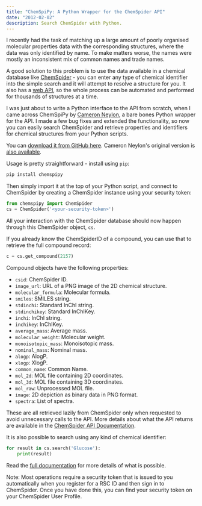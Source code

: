 ```yaml
---
title: "ChemSpiPy: A Python Wrapper for the ChemSpider API"
date: "2012-02-02"
description: Search ChemSpider with Python.
---
```


I recently had the task of matching up a large amount of poorly organised molecular properties data with the corresponding structures, where the data was only identified by name. To make matters worse, the names were mostly an inconsistent mix of common names and trade names.

A good solution to this problem is to use the data available in a chemical database like [ChemSpider](http://www.chemspider.com) - you can enter any type of chemical identifier into the simple search and it will attempt to resolve a structure for you. It also has a [web API](http://www.chemspider.com/AboutServices.aspx), so the whole process can be automated and performed for thousands of structures at a time.

I was just about to write a Python interface to the API from scratch, when I came across ChemSpiPy by [Cameron Neylon](http://github.com/cameronneylon), a bare bones Python wrapper for the API. I made a few bug fixes and extended the functionality, so now you can easily search ChemSpider and retrieve properties and identifiers for chemical structures from your Python scripts.

You can [download it from GitHub here](https://github.com/mcs07/ChemSpiPy). Cameron Neylon's original version is [also available](https://github.com/cameronneylon/ChemSpiPy).

Usage is pretty straightforward - install using `pip`:

```bash
pip install chemspipy
```

Then simply import it at the top of your Python script, and connect to ChemSpider by creating a ChemSpider instance using your security token:

```python
from chemspipy import ChemSpider
cs = ChemSpider('<your-security-token>')
```

All your interaction with the ChemSpider database should now happen through this ChemSpider object, `cs`.

If you already know the ChemSpiderID of a compound, you can use that to retrieve the full compound record:

```python
c = cs.get_compound(2157)
```

Compound objects have the following properties:

- `csid`: ChemSpider ID.
- `image_url`: URL of a PNG image of the 2D chemical structure.
- `molecular_formula`: Molecular formula.
- `smiles`: SMILES string.
- `stdinchi`: Standard InChI string.
- `stdinchikey`: Standard InChIKey.
- `inchi`: InChI string.
- `inchikey`: InChIKey.
- `average_mass`: Average mass.
- `molecular_weight`: Molecular weight.
- `monoisotopic_mass`: Monoisotopic mass.
- `nominal_mass`: Nominal mass.
- `alogp`: AlogP.
- `xlogp`: XlogP.
- `common_name`: Common Name.
- `mol_2d`: MOL file containing 2D coordinates.
- `mol_3d`: MOL file containing 3D coordinates.
- `mol_raw`: Unprocessed MOL file.
- `image`: 2D depiction as binary data in PNG format.
- `spectra`: List of spectra.

These are all retrieved lazily from ChemSpider only when requested to avoid unnecessary calls to the API. More details about what the API returns are available in the [ChemSpider API Documentation](https://developer.rsc.org). 

It is also possible to search using any kind of chemical identifier:

```python
for result in cs.search('Glucose'):
    print(result)
```

Read the [full documentation](https://chemspipy.readthedocs.io) for more details of what is possible.

Note: Most operations require a security token that is issued to you automatically when you register for a RSC ID and then sign in to ChemSpider. Once you have done this, you can find your security token on your ChemSpider User Profile.
